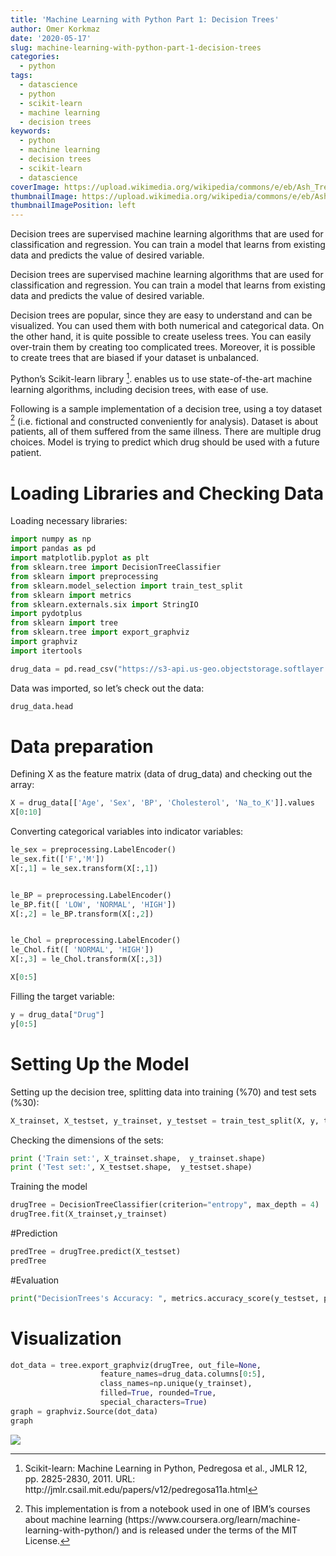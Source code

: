 ```yaml
---
title: 'Machine Learning with Python Part 1: Decision Trees'
author: Omer Korkmaz
date: '2020-05-17'
slug: machine-learning-with-python-part-1-decision-trees
categories:
  - python
tags:
  - datascience
  - python
  - scikit-learn
  - machine learning
  - decision trees
keywords:
  - python
  - machine learning
  - decision trees
  - scikit-learn
  - datascience
coverImage: https://upload.wikimedia.org/wikipedia/commons/e/eb/Ash_Tree_-_geograph.org.uk_-_590710.jpg
thumbnailImage: https://upload.wikimedia.org/wikipedia/commons/e/eb/Ash_Tree_-_geograph.org.uk_-_590710.jpg
thumbnailImagePosition: left
---
```

Decision trees are supervised machine learning algorithms that are used for classification and regression. You can train a model that learns from existing data and predicts the value of desired variable. 

<!--more-->

Decision trees are supervised machine learning algorithms that are used for classification and regression. You can train a model that learns from existing data and predicts the value of desired variable. 

Decision trees are popular, since they are easy to understand and can be visualized. You can used them with both numerical and categorical data. On the other hand, it is quite possible to create useless trees. You can easily over-train them by creating too complicated trees. Moreover, it is possible to create trees that are biased if your dataset is unbalanced.

Python’s Scikit-learn library ^[ Scikit-learn: Machine Learning in Python, Pedregosa et al., JMLR 12, pp. 2825-2830, 2011. URL: http://jmlr.csail.mit.edu/papers/v12/pedregosa11a.html]. enables us to use state-of-the-art machine learning algorithms, including decision trees, with ease of use.

Following is a sample implementation of a decision tree, using a toy dataset ^[This implementation is from a notebook used in one of IBM’s courses about machine learning (https://www.coursera.org/learn/machine-learning-with-python/) and is released under the terms of the MIT License.] (i.e. fictional and constructed conveniently for analysis). Dataset is about patients, all of them suffered from the same illness. There are multiple drug choices. Model is trying to predict which drug should be used with a future patient.

# Loading Libraries and Checking Data

Loading necessary libraries:

```python
import numpy as np 
import pandas as pd
import matplotlib.pyplot as plt
from sklearn.tree import DecisionTreeClassifier
from sklearn import preprocessing
from sklearn.model_selection import train_test_split
from sklearn import metrics
from sklearn.externals.six import StringIO
import pydotplus
from sklearn import tree
from sklearn.tree import export_graphviz
import graphviz
import itertools
```

```python
drug_data = pd.read_csv("https://s3-api.us-geo.objectstorage.softlayer.net/cf-courses-data/CognitiveClass/ML0101ENv3/labs/drug200.csv", delimiter=",")
```

Data was imported, so let's check out the data:

```python
drug_data.head
```

# Data preparation

Defining X as the feature matrix (data of drug_data) and checking out the array:

```python
X = drug_data[['Age', 'Sex', 'BP', 'Cholesterol', 'Na_to_K']].values
X[0:10]
```

Converting categorical variables into indicator variables:

```python
le_sex = preprocessing.LabelEncoder()
le_sex.fit(['F','M'])
X[:,1] = le_sex.transform(X[:,1]) 


le_BP = preprocessing.LabelEncoder()
le_BP.fit([ 'LOW', 'NORMAL', 'HIGH'])
X[:,2] = le_BP.transform(X[:,2])


le_Chol = preprocessing.LabelEncoder()
le_Chol.fit([ 'NORMAL', 'HIGH'])
X[:,3] = le_Chol.transform(X[:,3]) 

X[0:5]
```

Filling the target variable:

```python
y = drug_data["Drug"]
y[0:5]
```

# Setting Up the Model

Setting up the decision tree, splitting data into training (%70) and test sets (%30):

```python
X_trainset, X_testset, y_trainset, y_testset = train_test_split(X, y, test_size=0.3, random_state=3)
```

Checking the dimensions of the sets:

```python
print ('Train set:', X_trainset.shape,  y_trainset.shape)
print ('Test set:', X_testset.shape,  y_testset.shape)
```

Training the model

```python
drugTree = DecisionTreeClassifier(criterion="entropy", max_depth = 4)
drugTree.fit(X_trainset,y_trainset)
```

#Prediction
```python
predTree = drugTree.predict(X_testset)
predTree
```

#Evaluation
```python
print("DecisionTrees's Accuracy: ", metrics.accuracy_score(y_testset, predTree))
```

# Visualization

```python
dot_data = tree.export_graphviz(drugTree, out_file=None, 
                    feature_names=drug_data.columns[0:5],  
                    class_names=np.unique(y_trainset),  
                    filled=True, rounded=True,  
                    special_characters=True)  
graph = graphviz.Source(dot_data)  
graph
```
![](https://auditanddata.com/2020/05/machine-learning-with-python-part-1-decision-trees/drugtree.png)